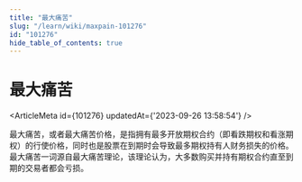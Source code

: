 ```yaml
---
title: "最大痛苦"
slug: "/learn/wiki/maxpain-101276"
id: "101276"
hide_table_of_contents: true
---
```



# 最大痛苦

<ArticleMeta id={101276} updatedAt={'2023-09-26 13:58:54'} />
<div className='border-solid border-b border-t-0 my-4 border-[var(--ifm-color-gray-300)]' />

最大痛苦，或者最大痛苦价格，是指拥有最多开放期权合约（即看跌期权和看涨期权）的行使价格，同时也是股票在到期时会导致最多期权持有人财务损失的价格。最大痛苦一词源自最大痛苦理论，该理论认为，大多数购买并持有期权合约直至到期的交易者都会亏损。
